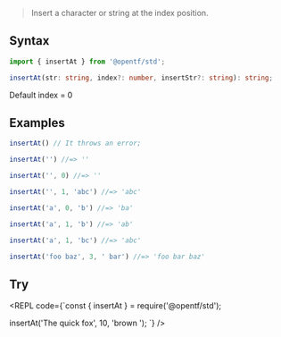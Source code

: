 
> Insert a character or string at the index position.

## Syntax

```ts
import { insertAt } from '@opentf/std';

insertAt(str: string, index?: number, insertStr?: string): string;
```

<Callout type="info">
Default index = 0
</Callout>

## Examples

```ts
insertAt() // It throws an error;

insertAt('') //=> ''

insertAt('', 0) //=> ''

insertAt('', 1, 'abc') //=> 'abc'

insertAt('a', 0, 'b') //=> 'ba'

insertAt('a', 1, 'b') //=> 'ab'

insertAt('a', 1, 'bc') //=> 'abc'

insertAt('foo baz', 3, ' bar') //=> 'foo bar baz'
```

## Try

<REPL code={`const { insertAt } = require('@opentf/std');

insertAt('The quick fox', 10, 'brown ');
`} />